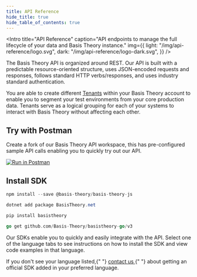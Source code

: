```yaml
---
title: API Reference
hide_title: true
hide_table_of_contents: true
---
```





<Intro
  title="API Reference"
  caption="API endpoints to manage the full lifecycle of your data and Basis Theory instance."
  img={{
    light: "/img/api-reference/logo.svg",
    dark: "/img/api-reference/logo-dark.svg",
  }}
/>

The Basis Theory API is organized around REST. Our API is built with a predictable resource-oriented structure, uses JSON-encoded requests and responses, follows standard HTTP verbs/responses, and uses industry standard authentication.

You are able to create different [Tenants](/docs/api/tenants) within your Basis Theory account to enable you to segment your test environments from your core production data. Tenants serve as a logical grouping for each of your systems to interact with Basis Theory without affecting each other.

## Try with Postman

Create a fork of our Basis Theory API workspace, this has pre-configured sample API calls enabling you to quickly try out our API.

[![Run in Postman](https://run.pstmn.io/button.svg)](https://app.getpostman.com/run-collection/14036973-bd016246-4d82-4753-82a0-e75a07d167c9?action=collection%2Ffork&collection-url=entityId%3D14036973-bd016246-4d82-4753-82a0-e75a07d167c9%26entityType%3Dcollection%26workspaceId%3Dcca928dd-d01d-4c7d-9002-84d5f2b33a63)

## Install SDK

<Tabs className="bt-tabs" groupId="languages">
  <TabItem value="javascript" label="JavaScript">

```javascript showLineNumbers
npm install --save @basis-theory/basis-theory-js
```

  </TabItem>
  <TabItem value="csharp" label="C#">

```csharp showLineNumbers
dotnet add package BasisTheory.net
```

  </TabItem>
  <TabItem value="python" label="Python">

```python showLineNumbers
pip install basistheory
```

  </TabItem>
  <TabItem value="go" label="Go">

```go showLineNumbers
go get github.com/Basis-Theory/basistheory-go/v3
```

  </TabItem>
</Tabs>

Our SDKs enable you to quickly and easily integrate with the API. Select one of the language tabs to see instructions on how to install the SDK and view code examples in that language.

<Alert>
  If you don't see your language listed,{" "}
  <a href="mailto:support@basistheory.com?subject=API%20SDK%20Language%20Support">
    contact us
  </a>{" "}
  about getting an official SDK added in your preferred language.
</Alert>
